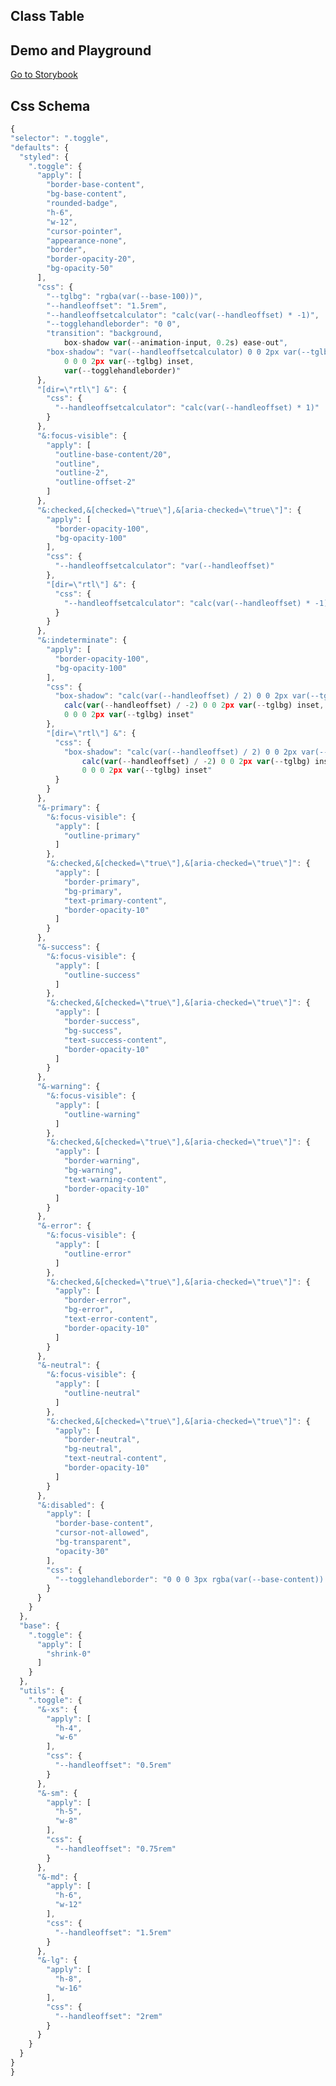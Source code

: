 
## Class Table

<CssTable name="toggle" />

## Demo and Playground

[Go to Storybook](https://icestack-storybook.vercel.app/?path=/docs/data-entry-toggle--docs)

## Css Schema

```js
{
"selector": ".toggle",
"defaults": {
  "styled": {
    ".toggle": {
      "apply": [
        "border-base-content",
        "bg-base-content",
        "rounded-badge",
        "h-6",
        "w-12",
        "cursor-pointer",
        "appearance-none",
        "border",
        "border-opacity-20",
        "bg-opacity-50"
      ],
      "css": {
        "--tglbg": "rgba(var(--base-100))",
        "--handleoffset": "1.5rem",
        "--handleoffsetcalculator": "calc(var(--handleoffset) * -1)",
        "--togglehandleborder": "0 0",
        "transition": "background,
            box-shadow var(--animation-input, 0.2s) ease-out",
        "box-shadow": "var(--handleoffsetcalculator) 0 0 2px var(--tglbg) inset,
            0 0 0 2px var(--tglbg) inset,
            var(--togglehandleborder)"
      },
      "[dir=\"rtl\"] &": {
        "css": {
          "--handleoffsetcalculator": "calc(var(--handleoffset) * 1)"
        }
      },
      "&:focus-visible": {
        "apply": [
          "outline-base-content/20",
          "outline",
          "outline-2",
          "outline-offset-2"
        ]
      },
      "&:checked,&[checked=\"true\"],&[aria-checked=\"true\"]": {
        "apply": [
          "border-opacity-100",
          "bg-opacity-100"
        ],
        "css": {
          "--handleoffsetcalculator": "var(--handleoffset)"
        },
        "[dir=\"rtl\"] &": {
          "css": {
            "--handleoffsetcalculator": "calc(var(--handleoffset) * -1)"
          }
        }
      },
      "&:indeterminate": {
        "apply": [
          "border-opacity-100",
          "bg-opacity-100"
        ],
        "css": {
          "box-shadow": "calc(var(--handleoffset) / 2) 0 0 2px var(--tglbg) inset,
            calc(var(--handleoffset) / -2) 0 0 2px var(--tglbg) inset,
            0 0 0 2px var(--tglbg) inset"
        },
        "[dir=\"rtl\"] &": {
          "css": {
            "box-shadow": "calc(var(--handleoffset) / 2) 0 0 2px var(--tglbg) inset,
                calc(var(--handleoffset) / -2) 0 0 2px var(--tglbg) inset,
                0 0 0 2px var(--tglbg) inset"
          }
        }
      },
      "&-primary": {
        "&:focus-visible": {
          "apply": [
            "outline-primary"
          ]
        },
        "&:checked,&[checked=\"true\"],&[aria-checked=\"true\"]": {
          "apply": [
            "border-primary",
            "bg-primary",
            "text-primary-content",
            "border-opacity-10"
          ]
        }
      },
      "&-success": {
        "&:focus-visible": {
          "apply": [
            "outline-success"
          ]
        },
        "&:checked,&[checked=\"true\"],&[aria-checked=\"true\"]": {
          "apply": [
            "border-success",
            "bg-success",
            "text-success-content",
            "border-opacity-10"
          ]
        }
      },
      "&-warning": {
        "&:focus-visible": {
          "apply": [
            "outline-warning"
          ]
        },
        "&:checked,&[checked=\"true\"],&[aria-checked=\"true\"]": {
          "apply": [
            "border-warning",
            "bg-warning",
            "text-warning-content",
            "border-opacity-10"
          ]
        }
      },
      "&-error": {
        "&:focus-visible": {
          "apply": [
            "outline-error"
          ]
        },
        "&:checked,&[checked=\"true\"],&[aria-checked=\"true\"]": {
          "apply": [
            "border-error",
            "bg-error",
            "text-error-content",
            "border-opacity-10"
          ]
        }
      },
      "&-neutral": {
        "&:focus-visible": {
          "apply": [
            "outline-neutral"
          ]
        },
        "&:checked,&[checked=\"true\"],&[aria-checked=\"true\"]": {
          "apply": [
            "border-neutral",
            "bg-neutral",
            "text-neutral-content",
            "border-opacity-10"
          ]
        }
      },
      "&:disabled": {
        "apply": [
          "border-base-content",
          "cursor-not-allowed",
          "bg-transparent",
          "opacity-30"
        ],
        "css": {
          "--togglehandleborder": "0 0 0 3px rgba(var(--base-content)) inset, var(--handleoffsetcalculator) 0 0 3px rgba(var(--base-content)) inset"
        }
      }
    }
  },
  "base": {
    ".toggle": {
      "apply": [
        "shrink-0"
      ]
    }
  },
  "utils": {
    ".toggle": {
      "&-xs": {
        "apply": [
          "h-4",
          "w-6"
        ],
        "css": {
          "--handleoffset": "0.5rem"
        }
      },
      "&-sm": {
        "apply": [
          "h-5",
          "w-8"
        ],
        "css": {
          "--handleoffset": "0.75rem"
        }
      },
      "&-md": {
        "apply": [
          "h-6",
          "w-12"
        ],
        "css": {
          "--handleoffset": "1.5rem"
        }
      },
      "&-lg": {
        "apply": [
          "h-8",
          "w-16"
        ],
        "css": {
          "--handleoffset": "2rem"
        }
      }
    }
  }
}
}
```